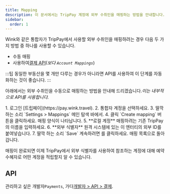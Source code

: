 ```yaml
---
title: Mapping
description: 이 문서에서는 TripPay 계정에 외부 수취인을 매핑하는 방법을 안내합니다.
sidebar:
  order: 1
---
```


Wink와 같은 통합자가 TripPay에서 사용할 외부 수취인을 매핑하려는 경우 다음 두 가지 방법 중 하나를 사용할 수 있습니다.

* 수동 매핑
* 사용하여[결제 API](/developers/apis/#payment-api)(*보다 `Account Mappings`*)

:::팁
동일한 부동산을 몇 개만 다루는 경우가 아니라면 API를 사용하여 이 단계를 자동화하는 것이 좋습니다.
:::

아래에서는 외부 수취인을 수동으로 매핑하는 방법을 안내해 드리겠습니다.*이는 내부적으로 API를 사용합니다.*

<Steps>
  1. 로그인 [트립페이](https://pay.wink.travel).
  2. 통합자 계정을 선택하세요.
  3. 딸깍 하는 소리 `Settings > Mappings` 메인 탐색 바에서.
  4. 클릭 `Create mapping` 버튼을 클릭하세요. 매핑 양식이 나타납니다.
  5. **로컬 계정** 매핑하려는 기존 TripPay의 이름을 입력하세요.
  6. **외부 식별자** 원격 시스템에 있는 이 엔터티의 외부 ID를 붙여넣습니다.
  7. 딸깍 하는 소리 `Save` 계속하려면 를 클릭하세요. 매핑 목록으로 돌아갑니다.
</Steps>


매핑이 완료되면 이제 TripPay에서 외부 식별자를 사용하여 참조하는 계정에 대해 예약 수혜자로 어떤 계정을 적립할지 알 수 있습니다.

## API

관리하고 싶은 개발자`Payments`, 가다[개발자 > API > 결제](/developers/apis/#payment-api).

